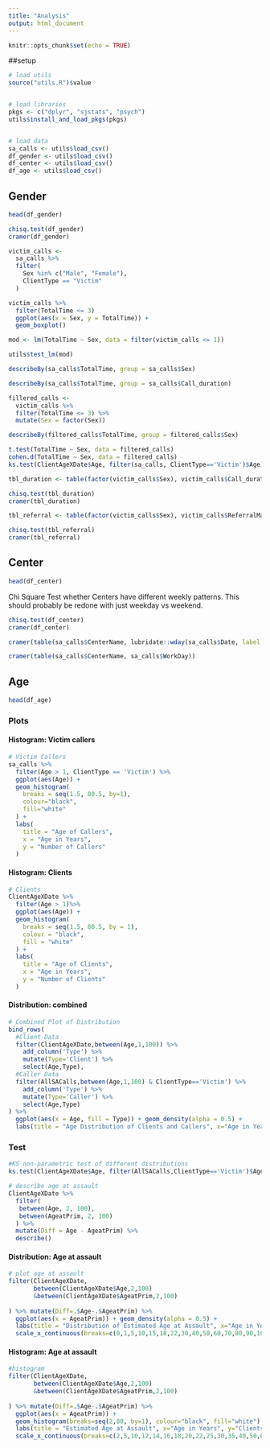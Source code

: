 ```yaml
---
title: "Analysis"
output: html_document
---
```


```r
knitr::opts_chunk$set(echo = TRUE)
```

##setup

```r
# load utils
source("utils.R")$value


# load libraries
pkgs <- c("dplyr", "sjstats", "psych")
utils$install_and_load_pkgs(pkgs)


# load data
sa_calls <- utils$load_csv()
df_gender <- utils$load_csv()
df_center <- utils$load_csv()
df_age <- utils$load_csv()
```


## Gender
```r
head(df_gender)
```

```r
chisq.test(df_gender)
cramer(df_gender)
```


```r
victim_calls <-
  sa_calls %>%
  filter(
    Sex %in% c("Male", "Female"),
    ClientType == "Victim"
  )

victim_calls %>%
  filter(TotalTime <= 3)
  ggplot(aes(x = Sex, y = TotalTime)) +
  geom_boxplot()
```



```r
mod <- lm(TotalTime ~ Sex, data = filter(victim_calls <= 1))

utils$test_lm(mod)
```


```r
describeBy(sa_calls$TotalTime, group = sa_calls$Sex)
```

```r
describeBy(sa_calls$TotalTime, group = sa_calls$Call_duration)
```

```r
fillered_calls <-
  victim_calls %>%
  filter(TotalTime <= 3) %>%
  mutate(Sex = factor(Sex))

describeBy(filtered_calls$TotalTime, group = filtered_calls$Sex)
```

```r
t.test(TotalTime ~ Sex, data = filtered_calls)
cohen.d(TotalTime ~ Sex, data = filtered_calls)
ks.test(ClientAgeXDate$Age, filter(sa_calls, ClientType=='Victim')$Age)

```

```r
tbl_duration <- table(factor(victim_calls$Sex), victim_calls$Call_duration)

chisq.test(tbl_duration)
cramer(tbl_duration)
```

```r
tbl_referral <- table(factor(victim_calls$Sex), victim_calls$ReferralMade)

chisq.test(tbl_referral)
cramer(tbl_referral)
```


## Center

```r
head(df_center)
```

Chi Square Test whether Centers have different weekly patterns. This should probably be redone with just weekday vs weekend.
```r
chisq.test(df_center)
cramer(df_center)
```

```r
cramer(table(sa_calls$CenterName, lubridate::wday(sa_calls$Date, label = TRUE)))
```

```r
cramer(table(sa_calls$CenterName, sa_calls$WorkDay))
```


## Age
```r
head(df_age)
```

### Plots

#### Histogram: Victim callers
```r
# Victim Callers
sa_calls %>%
  filter(Age > 1, ClientType == 'Victim') %>%
  ggplot(aes(Age)) + 
  geom_histogram(
    breaks = seq(1.5, 80.5, by=1),
    colour="black",
    fill="white"
  ) +
  labs(
    title = "Age of Callers",
    x = "Age in Years",
    y = "Number of Callers"
  )
```

#### Histogram: Clients
```r
# Clients
ClientAgeXDate %>%
  filter(Age > 1)%>%
  ggplot(aes(Age)) + 
  geom_histogram(
    breaks = seq(1.5, 80.5, by = 1),
    colour = "black",
    fill = "white"
  ) +
  labs(
    title = "Age of Clients",
    x = "Age in Years",
    y = "Number of Clients"
  )
```


#### Distribution: combined
```r
# Combined Plot of Distribution
bind_rows(
  #Client Data
  filter(ClientAgeXDate,between(Age,1,100)) %>%
    add_column('Type') %>%
    mutate(Type='Client') %>%
    select(Age,Type),  
  #Caller Data
  filter(AllSACalls,between(Age,1,100) & ClientType=='Victim') %>%
    add_column('Type') %>%
    mutate(Type='Caller') %>%
    select(Age,Type)
) %>%
  ggplot(aes(x = Age, fill = Type)) + geom_density(alpha = 0.5) +
  labs(title = "Age Distribution of Clients and Callers", x="Age in Years", y="Density")
```


### Test
```r
#KS non-parametric test of different distributions
ks.test(ClientAgeXDate$Age, filter(AllSACalls,ClientType=='Victim')$Age )

# describe age at assault           
ClientAgeXDate %>%
  filter(
   between(Age, 2, 100),
   between(AgeatPrim, 2, 100)
  ) %>%
  mutate(Diff = Age - AgeatPrim) %>%
  describe()
```


#### Distribution: Age at assault
```r
# plot age at assault
filter(ClientAgeXDate,
       between(ClientAgeXDate$Age,2,100)
       &between(ClientAgeXDate$AgeatPrim,2,100)
       
) %>% mutate(Diff=.$Age-.$AgeatPrim) %>%
  ggplot(aes(x = AgeatPrim)) + geom_density(alpha = 0.5) +
  labs(title = "Distribution of Estimated Age at Assault", x="Age in Years", y="Density")+
  scale_x_continuous(breaks=c(0,1,5,10,15,18,22,30,40,50,60,70,80,90,100))
```


#### Histogram: Age at assault
```r
#histogram
filter(ClientAgeXDate,
       between(ClientAgeXDate$Age,2,100)
       &between(ClientAgeXDate$AgeatPrim,2,100)
       
) %>% mutate(Diff=.$Age-.$AgeatPrim) %>%
  ggplot(aes(x = AgeatPrim)) +
  geom_histogram(breaks=seq(2,80, by=1), colour="black", fill="white") +
  labs(title = "Estimated Age at Assault", x="Age in Years", y="Clients")+
  scale_x_continuous(breaks=c(2,5,10,12,14,16,18,20,22,25,30,35,40,50,60,70,80))  
```

